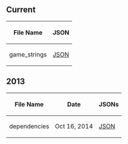 ==Current==
{| class="wikitable sortable plainlinks"
! File Name
! JSON
|-
| game_strings || [http://cdn.clubpenguin.com/play/v2/client/dependencies.json JSON]
|}

==2013==
{| class="wikitable sortable plainlinks"
! File Name
! Date
! JSONs
|-
| dependencies || Oct 16, 2014 || [[Media:ClientDependencies-10162014.json|JSON]]
|}